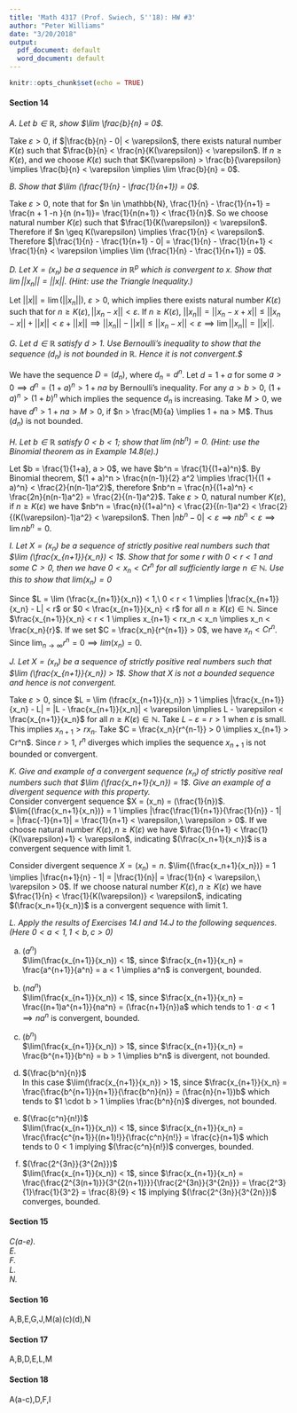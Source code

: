 ```yaml
---
title: 'Math 4317 (Prof. Swiech, S''18): HW #3'
author: "Peter Williams"
date: "3/20/2018"
output:
  pdf_document: default
  word_document: default
---
```


```r
knitr::opts_chunk$set(echo = TRUE)
```

#### Section 14
*A. Let $b \in \mathbb{R}$, show $\lim \frac{b}{n} = 0$.*  

Take $\varepsilon > 0$, if $|\frac{b}{n} - 0| < \varepsilon$, there exists natural number $K(\varepsilon)$ such that $\frac{b}{n} < \frac{n}{K(\varepsilon)} < \varepsilon$. If $n \geq K(\varepsilon)$, and we choose $K(\varepsilon)$ such that $K(\varepsilon) > \frac{b}{\varepsilon} \implies \frac{b}{n} < \varepsilon \implies \lim \frac{b}{n} = 0$.  

*B. Show that $\lim (\frac{1}{n} - \frac{1}{n+1}) = 0$.*  

Take $\varepsilon > 0$, note that for $n \in \mathbb{N}, \frac{1}{n} - \frac{1}{n+1} = \frac{n + 1 -n }{n (n+1)}= \frac{1}{n(n+1)} < \frac{1}{n}$. So we choose natural number $K(\varepsilon)$ such that $\frac{1}{K(\varepsilon)} < \varepsilon$. Therefore if $n \geq K(\varepsilon) \implies \frac{1}{n} < \varepsilon$. Therefore $|\frac{1}{n} - \frac{1}{n+1} - 0| = \frac{1}{n} - \frac{1}{n+1} < \frac{1}{n} < \varepsilon \implies \lim (\frac{1}{n} - \frac{1}{n+1}) = 0$.  

*D. Let $X = (x_n)$ be a sequence in $\mathbb{R}^p$ which is convergent to $x$. Show that $\lim ||x_n|| = ||x||$. (Hint: use the Triangle Inequality.)*  

Let $||x|| = \lim(||x_n||)$, $\varepsilon > 0$, which implies there exists natural number $K(\varepsilon)$ such that for $n \geq K(\varepsilon), ||x_n - x|| < \varepsilon$. If $n \geq K(\varepsilon),\ ||x_n|| = ||x_n - x + x|| \leq ||x_n - x|| + ||x|| < \varepsilon + ||x|| \implies ||x_n|| - ||x|| \leq ||x_n-x|| < \varepsilon \implies \lim ||x_n|| = ||x||$.  

*G. Let $d \in \mathbb{R}$ satisfy $d > 1$. Use Bernoulli's inequality to show that the sequence $(d_n)$ is not bounded in $\mathbb{R}$. Hence it is not convergent.$*   

We have the sequence $D = (d_n)$, where $d_n = d^n$. Let $d = 1 + a$ for some $a > 0 \implies d^n = (1 + a)^n > 1 + na$ by Bernoulli's inequality. For any $a > b > 0$, $(1 + a)^n > (1 + b)^n$ which implies the sequence $d_n$ is increasing. Take $M > 0$, we have $d^n > 1 + na > M > 0$, if $n > \frac{M}{a} \implies 1 + na > M$. Thus $(d_n)$ is not bounded.  

*H. Let $b \in \mathbb{R}$ satisfy $0 < b < 1$; show that $\lim (nb^n) = 0$. (Hint: use the Binomial theorem as in Example 14.8(e).)*  

Let $b = \frac{1}{1+a}, a > 0$, we have $b^n = \frac{1}{(1+a)^n}$. By Binomial theorem, $(1 + a)^n > \frac{n(n-1)}{2} a^2 \implies \frac{1}{(1 + a)^n} < \frac{2}{n(n-1)a^2}$, therefore $nb^n = \frac{n}{(1+a)^n} < \frac{2n}{n(n-1)a^2} = \frac{2}{(n-1)a^2}$. Take $\varepsilon > 0$, natural number $K(\varepsilon)$, if $n \geq K(\varepsilon)$ we have $nb^n = \frac{n}{(1+a)^n} < \frac{2}{(n-1)a^2} < \frac{2}{(K(\varepsilon)-1)a^2} < \varepsilon$. Then $|nb^n - 0| < \varepsilon \implies nb^n < \varepsilon \implies \lim nb^n = 0$.

*I. Let $X = (x_n)$ be a sequence of strictly positive real numbers such that $\lim (\frac{x_{n+1}}{x_n}) < 1$. Show that for some $r$ with $0 < r < 1$ and some $C > 0$, then we have $0 < x_n < Cr^n$ for all sufficiently large $n \in \mathbb{N}$. Use this to show that $lim (x_n) = 0$*   

Since $L = \lim (\frac{x_{n+1}}{x_n}) < 1,\ 0 < r < 1 \implies |\frac{x_{n+1}}{x_n} - L| < r$ or $0 < \frac{x_{n+1}}{x_n} < r$ for all $n \geq K(\varepsilon) \in \mathbb{N}$. Since $\frac{x_{n+1}}{x_n} < r < 1 \implies x_{n+1} < rx_n < x_n \implies x_n < \frac{x_n}{r}$. If we set $C = \frac{x_n}{r^{n+1}} > 0$, we have $x_n < Cr^n$. Since $\lim_{n \rightarrow \infty}r^n = 0 \implies lim(x_n) = 0$.

*J. Let $X = (x_n)$ be a sequence of strictly positive real numbers such that $\lim (\frac{x_{n+1}}{x_n}) > 1$. Show that $X$ is not a bounded sequence and hence is not convergent.*  

Take $\varepsilon > 0$, since $L = \lim (\frac{x_{n+1}}{x_n}) > 1 \implies |\frac{x_{n+1}}{x_n} - L|  = |L - \frac{x_{n+1}}{x_n}| < \varepsilon \implies L - \varepsilon < \frac{x_{n+1}}{x_n}$ for all $n \geq K(\varepsilon) \in \mathbb{N}$. Take $L - \varepsilon = r > 1$ when $\varepsilon$ is small. This implies $x_{n+1} > r x_n$. Take $C  = \frac{x_n}{r^{n-1}} > 0 \implies x_{n+1} > Cr^n$. Since $r > 1$, $r^n$ diverges which implies the sequence $x_{n+1}$ is not bounded or convergent. 

*K. Give and example of a convergent sequence $(x_n)$ of strictly positive real numbers such that $\lim (\frac{x_n+1}{x_n}) = 1$. Give an example of a divergent sequence with this property.*  
Consider convergent sequence $X = (x_n) = (\frac{1}{n})$. $\lim{(\frac{x_n+1}{x_n})} = 1 \implies |\frac{\frac{1}{n+1}}{\frac{1}{n}} - 1| = |\frac{-1}{n+1}| = \frac{1}{n+1} < \varepsilon,\ \varepsilon > 0$. If we choose natural number $K(\varepsilon), n \geq K(\varepsilon)$ we have $\frac{1}{n+1} < \frac{1}{K(\varepsilon)+1} < \varepsilon$, indicating $(\frac{x_n+1}{x_n})$ is a convergent sequence with limit $1$.  

Consider divergent sequence $X = (x_n) = n$. $\lim{(\frac{x_n+1}{x_n})} = 1 \implies |\frac{n+1}{n} - 1| = |\frac{1}{n}| = \frac{1}{n} < \varepsilon,\ \varepsilon > 0$. If we choose natural number $K(\varepsilon), n \geq K(\varepsilon)$ we have $\frac{1}{n} < \frac{1}{K(\varepsilon)} < \varepsilon$, indicating $(\frac{x_n+1}{x_n})$ is a convergent sequence with limit $1$.  

*L. Apply the results of Exercises 14.I and 14.J to the following sequences. (Here $0 < a < 1, 1 < b, c > 0$)*  

(a) $(a^n)$    
$\lim(\frac{x_{n+1}}{x_n}) < 1$, since $\frac{x_{n+1}}{x_n} = \frac{a^{n+1}}{a^n} = a < 1 \implies a^n$ is convergent, bounded. 

(b) $(na^n)$    
$\lim(\frac{x_{n+1}}{x_n}) < 1$, since $\frac{x_{n+1}}{x_n} = \frac{(n+1)a^{n+1}}{na^n} = (\frac{n+1}{n})a$ which tends to $1 \cdot a < 1 \implies na^n$ is convergent, bounded.

(c) $(b^n)$    
$\lim(\frac{x_{n+1}}{x_n}) > 1$, since $\frac{x_{n+1}}{x_n} = \frac{b^{n+1}}{b^n} = b > 1 \implies b^n$ is divergent, not bounded. 

(d) $(\frac{b^n}{n})$   
In this case $\lim(\frac{x_{n+1}}{x_n}) > 1$, since $\frac{x_{n+1}}{x_n} = \frac{\frac{b^{n+1}}{n+1}}{\frac{b^n}{n}} = (\frac{n}{n+1})b$ which tends to $1 \cdot b > 1 \implies \frac{b^n}{n}$ diverges, not bounded. 

(e) $(\frac{c^n}{n!})$      
$\lim(\frac{x_{n+1}}{x_n}) < 1$, since $\frac{x_{n+1}}{x_n} = \frac{\frac{c^{n+1}}{(n+1)!}}{\frac{c^n}{n!}} = \frac{c}{n+1}$ which tends to $0 < 1$ implying $(\frac{c^n}{n!})$ converges, bounded. 

(f) $(\frac{2^{3n}}{3^{2n}})$    
$\lim(\frac{x_{n+1}}{x_n}) < 1$, since $\frac{x_{n+1}}{x_n} = \frac{\frac{2^{3(n+1)}}{3^{2(n+1)}}}{\frac{2^{3n}}{3^{2n}}} = \frac{2^3}{1}\frac{1}{3^2} = \frac{8}{9} < 1$ implying $(\frac{2^{3n}}{3^{2n}})$ converges, bounded. 

#### Section 15
*C(a-e).*  
*E.*  
*F.*  
*L.*  
*N.*  

#### Section 16
A,B,E,G,J,M(a)(c)(d),N

#### Section 17
A,B,D,E,L,M

#### Section 18
A(a-c),D,F,I
